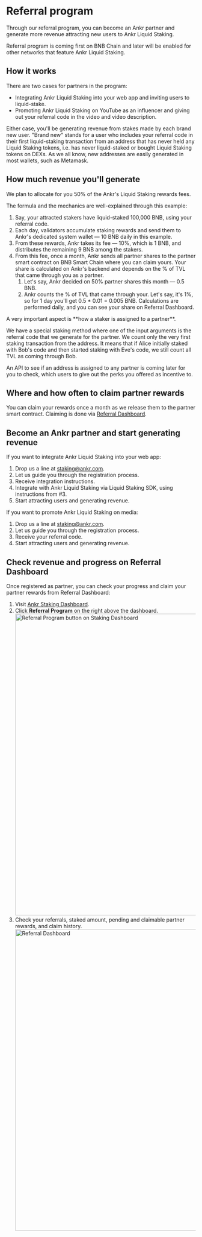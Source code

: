 
# Referral program 
Through our referral program, you can become an Ankr partner and generate more revenue attracting new users to Ankr Liquid Staking.

<Callout type="info">
Referral program is coming first on BNB Chain and later will be enabled for other networks that feature Ankr Liquid Staking.
</Callout>

## How it works
There are two cases for partners in the program:
* Integrating Ankr Liquid Staking into your web app and inviting users to liquid-stake.
* Promoting Ankr Liquid Staking on YouTube as an influencer and giving out your referral code in the video and video description.

Either case, you'll be generating revenue from stakes made by each brand new user. 
"Brand new" stands for a user who includes your referral code in their first liquid-staking transaction from an address that has never held any Liquid Staking tokens, i.e. has never liquid-staked or bought Liquid Staking tokens on DEXs.
As we all know, new addresses are easily generated in most wallets, such as Metamask.

## How much revenue you'll generate
We plan to allocate for you 50% of the Ankr's Liquid Staking rewards fees.

The formula and the mechanics are well-explained through this example:
1. Say, your attracted stakers have liquid-staked 100,000 BNB, using your referral code.
2. Each day, validators accumulate staking rewards and send them to Ankr's dedicated system wallet — 10 BNB daily in this example.
3. From these rewards, Ankr takes its fee — 10%, which is 1 BNB, and distributes the remaining 9 BNB among the stakers.
4. From this fee, once a month, Ankr sends all partner shares to the partner smart contract on BNB Smart Chain where you can claim yours. 
   Your share is calculated on Ankr's backend and depends on the % of TVL that came through you as a partner.
   1. Let's say, Ankr decided on 50% partner shares this month — 0.5 BNB.
   2. Ankr counts the % of TVL that came through your. Let's say, it's 1%, so for 1 day you'll get 0.5 * 0.01 = 0.005 BNB. Calculations are performed daily, and you can see your share on Referral Dashboard.
   
<Callout type="info">
A very important aspect is **how a staker is assigned to a partner**.

We have a special staking method where one of the input arguments is the referral code that we generate for the partner.
We count only the very first staking transaction from the address. 
It means that if Alice initially staked with Bob's code and then started staking with Eve's code, we still count all TVL as coming through Bob. 

An API to see if an address is assigned to any partner is coming later for you to check, which users to give out the perks you offered as incentive to.
</Callout>

## Where and how often to claim partner rewards 
You can claim your rewards once a month as we release them to the partner smart contract.
Claiming is done via [Referral Dashboard](/staking-for-developers/referral-program/overview/#check-revenue-and-progress-on-referral-dashboard).

## Become an Ankr partner and start generating revenue
If you want to integrate Ankr Liquid Staking into your web app:
1. Drop us a line at [staking@ankr.com](mailto:staking@ankr.com).
2. Let us guide you through the registration process.
3. Receive integration instructions.
4. Integrate with Ankr Liquid Staking via Liquid Staking SDK, using instructions from #3.
5. Start attracting users and generating revenue.

If you want to promote Ankr Liquid Staking on media:
1. Drop us a line at [staking@ankr.com](mailto:staking@ankr.com).
2. Let us guide you through the registration process.
3. Receive your referral code.
4. Start attracting users and generating revenue.

## Check revenue and progress on Referral Dashboard
Once registered as partner, you can check your progress and claim your partner rewards from Referral Dashboard:
1. Visit [Ankr Staking Dashboard](https://www.ankr.com/staking/dashboard/).
2. Click **Referral Program** on the right above the dashboard.
   <img src="/docs/staking/referral-program/referral-program-button-on-staking-dashboard.jpg" alt="Referral Program button on Staking Dashboard" class="responsive-pic" width="800" />
3. Check your referrals, staked amount, pending and claimable partner rewards, and claim history.
   <img src="/docs/staking/referral-program/referral-dashboard.jpg" alt="Referral Dashboard" class="responsive-pic" width="800" />
